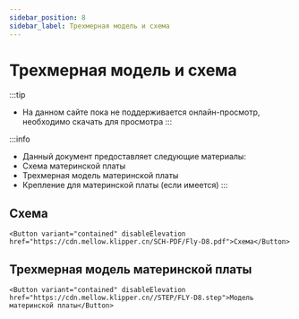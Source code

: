 ```yaml
---
sidebar_position: 8
sidebar_label: Трехмерная модель и схема
---
```





# Трехмерная модель и схема


:::tip
* На данном сайте пока не поддерживается онлайн-просмотр, необходимо скачать для просмотра
:::

:::info
* Данный документ предоставляет следующие материалы:
* Схема материнской платы
* Трехмерная модель материнской платы
* Крепление для материнской платы (если имеется)
:::

## Схема

    <Button variant="contained" disableElevation href="https://cdn.mellow.klipper.cn/SCH-PDF/Fly-D8.pdf">Схема</Button>


## Трехмерная модель материнской платы

    <Button variant="contained" disableElevation href="https://cdn.mellow.klipper.cn//STEP/FLY-D8.step">Модель материнской платы</Button>


